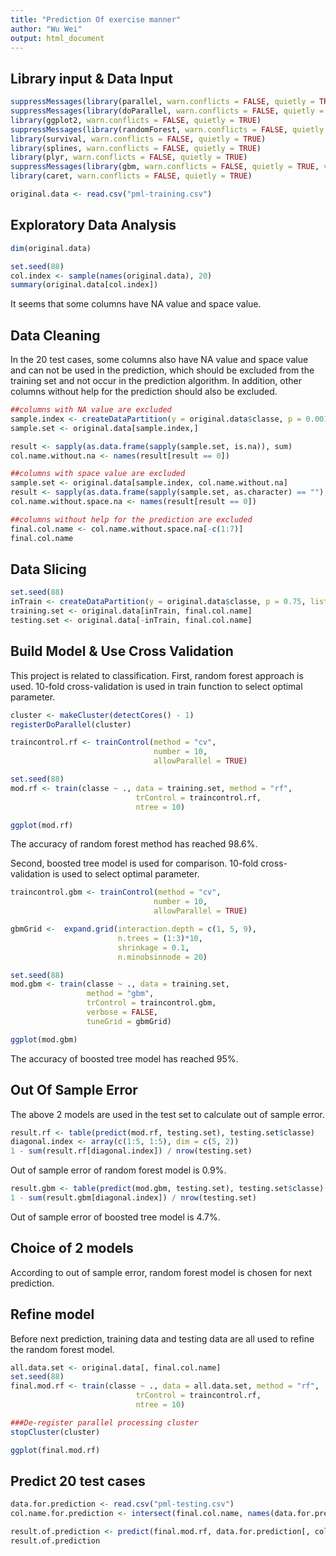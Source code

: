 ```yaml
---
title: "Prediction Of exercise manner"
author: "Wu Wei"
output: html_document
---
```

## Library input & Data Input
```r
suppressMessages(library(parallel, warn.conflicts = FALSE, quietly = TRUE))
suppressMessages(library(doParallel, warn.conflicts = FALSE, quietly = TRUE))
library(ggplot2, warn.conflicts = FALSE, quietly = TRUE)
suppressMessages(library(randomForest, warn.conflicts = FALSE, quietly = TRUE, verbose = FALSE))
library(survival, warn.conflicts = FALSE, quietly = TRUE)
library(splines, warn.conflicts = FALSE, quietly = TRUE)
library(plyr, warn.conflicts = FALSE, quietly = TRUE)
suppressMessages(library(gbm, warn.conflicts = FALSE, quietly = TRUE, verbose = FALSE))
library(caret, warn.conflicts = FALSE, quietly = TRUE)

original.data <- read.csv("pml-training.csv")
```

## Exploratory Data Analysis
```r
dim(original.data)

set.seed(88)
col.index <- sample(names(original.data), 20)
summary(original.data[col.index])

```
It seems that some columns have NA value and space value.

## Data Cleaning
In the 20 test cases, some columns also have NA value and space value and can not be used in the prediction, which should be excluded from the training set and not occur in the prediction algorithm. In addition, other columns without help for the prediction should also be excluded.

```r
##columns with NA value are excluded
sample.index <- createDataPartition(y = original.data$classe, p = 0.001, list = FALSE)
sample.set <- original.data[sample.index,]

result <- sapply(as.data.frame(sapply(sample.set, is.na)), sum)
col.name.without.na <- names(result[result == 0])

##columns with space value are excluded
sample.set <- original.data[sample.index, col.name.without.na]
result <- sapply(as.data.frame(sapply(sample.set, as.character) == ""), sum)
col.name.without.space.na <- names(result[result == 0])

##columns without help for the prediction are excluded
final.col.name <- col.name.without.space.na[-c(1:7)]
final.col.name
```

## Data Slicing
```r
set.seed(88)
inTrain <- createDataPartition(y = original.data$classe, p = 0.75, list = FALSE)
training.set <- original.data[inTrain, final.col.name]
testing.set <- original.data[-inTrain, final.col.name]

```

## Build Model & Use Cross Validation
This project is related to classification. First, random forest approach is used. 10-fold cross-validation is used in train function to select optimal parameter.
```r

cluster <- makeCluster(detectCores() - 1)
registerDoParallel(cluster)

traincontrol.rf <- trainControl(method = "cv", 
                                number = 10,
                                allowParallel = TRUE)

set.seed(88)
mod.rf <- train(classe ~ ., data = training.set, method = "rf",
                            trControl = traincontrol.rf,
                            ntree = 10)

ggplot(mod.rf)
```

The accuracy of random forest method has reached 98.6%.

Second, boosted tree model is used for comparison. 10-fold cross-validation is used to select optimal parameter.
```r

traincontrol.gbm <- trainControl(method = "cv", 
                                number = 10,
                                allowParallel = TRUE)

gbmGrid <-  expand.grid(interaction.depth = c(1, 5, 9),
                        n.trees = (1:3)*10,
                        shrinkage = 0.1,
                        n.minobsinnode = 20)

set.seed(88)
mod.gbm <- train(classe ~ ., data = training.set,
                 method = "gbm",
                 trControl = traincontrol.gbm,
                 verbose = FALSE,
                 tuneGrid = gbmGrid)

ggplot(mod.gbm)
```

The accuracy of boosted tree model has reached 95%.

## Out Of Sample Error
The above 2 models are used in the test set to calculate out of sample error.

```r
result.rf <- table(predict(mod.rf, testing.set), testing.set$classe)
diagonal.index <- array(c(1:5, 1:5), dim = c(5, 2))
1 - sum(result.rf[diagonal.index]) / nrow(testing.set)
```
Out of sample error of random forest model is 0.9%.

```r
result.gbm <- table(predict(mod.gbm, testing.set), testing.set$classe)
1 - sum(result.gbm[diagonal.index]) / nrow(testing.set)
```
Out of sample error of boosted tree model is 4.7%.

## Choice of 2 models
According to out of sample error, random forest model is chosen for next prediction.

## Refine model
Before next prediction, training data and testing data are all used to refine the random forest model.

```r
all.data.set <- original.data[, final.col.name]
set.seed(88)
final.mod.rf <- train(classe ~ ., data = all.data.set, method = "rf",
                            trControl = traincontrol.rf,
                            ntree = 10)

###De-register parallel processing cluster
stopCluster(cluster)

ggplot(final.mod.rf)
```

## Predict 20 test cases
```r
data.for.prediction <- read.csv("pml-testing.csv")
col.name.for.prediction <- intersect(final.col.name, names(data.for.prediction))

result.of.prediction <- predict(final.mod.rf, data.for.prediction[, col.name.for.prediction])
result.of.prediction

```
